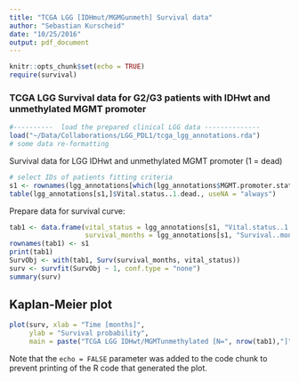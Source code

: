 ```yaml
---
title: "TCGA LGG [IDHmut/MGMGunmeth] Survival data"
author: "Sebastian Kurscheid"
date: "10/25/2016"
output: pdf_document
---
```


```r
knitr::opts_chunk$set(echo = TRUE)
require(survival)
```

### TCGA LGG Survival data for G2/G3 patients with IDHwt and unmethylated MGMT promoter

```r
#----------  load the prepared clinical LGG data --------------
load("~/Data/Collaborations/LGG_PDL1/tcga_lgg_annotations.rda")
# some data re-formatting
```

Survival data for LGG IDHwt and unmethylated MGMT promoter (1 = dead) 
```r
# select IDs of patients fitting criteria
s1 <- rownames(lgg_annotations[which(lgg_annotations$MGMT.promoter.status == "Unmethylated" & lgg_annotations$IDH.status == "WT"),])
table(lgg_annotations[s1,]$Vital.status..1.dead., useNA = "always")
```

Prepare data for survival curve:
```r
tab1 <- data.frame(vital_status = lgg_annotations[s1, "Vital.status..1.dead."],
                   survival_months = lgg_annotations[s1, "Survival..months."])
rownames(tab1) <- s1
print(tab1)
SurvObj <- with(tab1, Surv(survival_months, vital_status))
surv <- survfit(SurvObj ~ 1, conf.type = "none")
summary(surv)
```

## Kaplan-Meier plot
```r
plot(surv, xlab = "Time [months]", 
     ylab = "Survival probability", 
     main = paste("TCGA LGG IDHwt/MGMTunmethylated [N=", nrow(tab1),"]", sep = ""))
```

Note that the `echo = FALSE` parameter was added to the code chunk to prevent printing of the R code that generated the plot.
